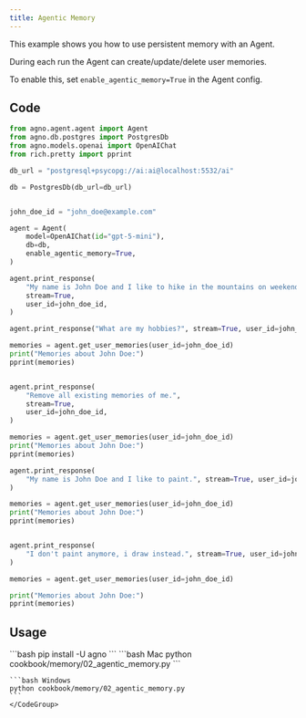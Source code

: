 ```yaml
---
title: Agentic Memory
---
```


This example shows you how to use persistent memory with an Agent.

During each run the Agent can create/update/delete user memories.

To enable this, set `enable_agentic_memory=True` in the Agent config.

## Code

```python cookbook/memory/02_agentic_memory.py
from agno.agent.agent import Agent
from agno.db.postgres import PostgresDb
from agno.models.openai import OpenAIChat
from rich.pretty import pprint

db_url = "postgresql+psycopg://ai:ai@localhost:5532/ai"

db = PostgresDb(db_url=db_url)


john_doe_id = "john_doe@example.com"

agent = Agent(
    model=OpenAIChat(id="gpt-5-mini"),
    db=db,
    enable_agentic_memory=True,
)

agent.print_response(
    "My name is John Doe and I like to hike in the mountains on weekends.",
    stream=True,
    user_id=john_doe_id,
)

agent.print_response("What are my hobbies?", stream=True, user_id=john_doe_id)

memories = agent.get_user_memories(user_id=john_doe_id)
print("Memories about John Doe:")
pprint(memories)


agent.print_response(
    "Remove all existing memories of me.",
    stream=True,
    user_id=john_doe_id,
)

memories = agent.get_user_memories(user_id=john_doe_id)
print("Memories about John Doe:")
pprint(memories)

agent.print_response(
    "My name is John Doe and I like to paint.", stream=True, user_id=john_doe_id
)

memories = agent.get_user_memories(user_id=john_doe_id)
print("Memories about John Doe:")
pprint(memories)


agent.print_response(
    "I don't paint anymore, i draw instead.", stream=True, user_id=john_doe_id
)

memories = agent.get_user_memories(user_id=john_doe_id)

print("Memories about John Doe:")
pprint(memories)

```

## Usage

<Steps>
  <Snippet file="create-venv-step.mdx" />

  <Step title="Install libraries">
    ```bash
    pip install -U agno
    ```
  </Step>

  <Step title="Run Example">
    <CodeGroup>
    ```bash Mac
    python cookbook/memory/02_agentic_memory.py
    ```

    ```bash Windows
    python cookbook/memory/02_agentic_memory.py
    ```
    </CodeGroup>
  </Step>
</Steps>
